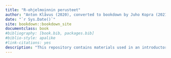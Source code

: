 ```yaml
--- 
title: "R-ohjelmoinnin perusteet"
author: "Anton Klåvus (2020), converted to bookdown by Juho Kopra (2021)"
date: "`r Sys.Date()`"
site: bookdown::bookdown_site
documentclass: book
#bibliography: [book.bib, packages.bib]
#biblio-style: apalike
#link-citations: yes
description: "This repository contains materials used in an introductory level R course at university of Eastern Finland."
---
```

